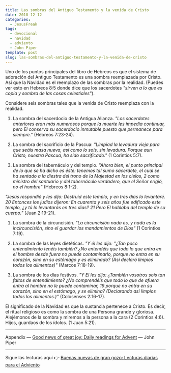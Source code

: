 ```yaml
---
title: Las sombras del Antiguo Testamento y la venida de Cristo
date: 2018-12-12
categories:
  - JesusFreak
tags:
  - devocional
  - navidad
  - adviento
  - John Piper
template: post
slug: las-sombras-del-antiguo-testamento-y-la-venida-de-cristo
---
```


Uno de los puntos principales del libro de Hebreos es que el sistema de adoración del Antiguo Testamento es una sombra reemplazada por Cristo. Así que la Navidad es el reemplazo de las sombras por la realidad. (Puedes ver esto en Hebreos 8:5 donde dice que los sacerdotes _"sirven a lo que es copia y sombra de las cosas celestiales"_).

Considere seis sombras tales que la venida de Cristo reemplaza con la realidad.

1. La sombra del sacerdocio de la Antigua Alianza. _"Los sacerdotes anteriores eran más numerosos porque la muerte les impedía continuar, pero El conserva su sacerdocio inmutable puesto que permanece para siempre."_ (Hebreos 7:23-24).

2. La sombra del sacrificio de la Pascua: _"Limpiad la levadura vieja para que seáis masa nueva, así como lo sois, sin levadura. Porque aun Cristo, nuestra Pascua, ha sido sacrificado."_ (1 Corintios 5:7).

3. La sombra del tabernáculo y del templo. _"Ahora bien, el punto principal de lo que se ha dicho es éste: tenemos tal sumo sacerdote, el cual se ha sentado a la diestra del trono de la Majestad en los cielos, 2 como ministro del santuario y del tabernáculo verdadero, que el Señor erigió, no el hombre"_ (Hebreos 8:1-2).

_"Jesús respondió y les dijo: Destruid este templo, y en tres días lo levantaré. 20 Entonces los judíos dijeron: En cuarenta y seis años fue edificado este templo, ¿y tú lo levantarás en tres días? 21 Pero El hablaba del templo de su cuerpo."_ (Juan 2:19-21).

1. La sombra de la circuncisión. _"La circuncisión nada es, y nada es la incircuncisión, sino el guardar los mandamientos de Dios"_ (1 Corintios 7:19).

2. La sombra de las leyes dietéticas. _"Y él les dijo: "¿Tan poco entendimiento tenéis también? ¿No entendéis que todo lo que entra en el hombre desde fuera no puede contaminarlo, porque no entra en su corazón, sino en su estómago y es eliminado? (Así declaró limpios todos los alimentos)"_ (Marcos 7:18-19).

3. La sombra de los días festivos. _"Y El les dijo: ¿También vosotros sois tan faltos de entendimiento? ¿No comprendéis que todo lo que de afuera entra al hombre no le puede contaminar, 19 porque no entra en su corazón, sino en el estómago, y se elimina? (Declarando así limpios todos los alimentos.)"_ (Colosenses 2:16-17).

El significado de la Navidad es que la sustancia pertenece a Cristo. Es decir, el ritual religioso es como la sombra de una Persona grande y gloriosa. Alejémonos de la sombra y miremos a la persona a la cara (2 Corintios 4:6). Hijos, guardaos de los ídolos. (1 Juan 5:21).

---

Appendix — [Good news of great joy: Daily readings for Advent](https://www.desiringgod.org/books/good-news-of-great-joy) — John Piper

---

Sigue las lecturas aquí 👉 [Buenas nuevas de gran gozo: Lecturas diarias para el Adviento](/blog/buenas-nuevas-de-gran-gozo-lecturas-diarias-para-adviento)
